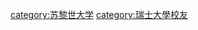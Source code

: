 {{catmore|苏黎世大学}}

{{Catnav|頁面分類|人物|校友|大學校友|瑞士大學校友}}
{{DEFAULTSORT:Zurich}}
[[category:苏黎世大学|category:苏黎世大学]]
[[category:瑞士大學校友|category:瑞士大學校友]]